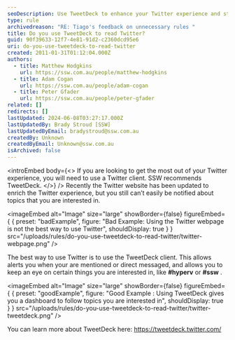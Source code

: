 ```yaml
---
seoDescription: Use TweetDeck to enhance your Twitter experience and stay notified about topics you're interested in, such as #hyperv or #ssw.
type: rule
archivedreason: "RE: Tiago's feedback on unnecessary rules "
title: Do you use TweetDeck to read Twitter?
guid: 90f39633-12f7-4e81-91d2-c2360dcd95e6
uri: do-you-use-tweetdeck-to-read-twitter
created: 2011-01-31T01:12:04.000Z
authors:
  - title: Matthew Hodgkins
    url: https://ssw.com.au/people/matthew-hodgkins
  - title: Adam Cogan
    url: https://ssw.com.au/people/adam-cogan
  - title: Peter Gfader
    url: https://ssw.com.au/people/peter-gfader
related: []
redirects: []
lastUpdated: 2024-06-08T03:27:17.000Z
lastUpdatedBy: Brady Stroud [SSW]
lastUpdatedByEmail: bradystroud@ssw.com.au
createdBy: Unknown
createdByEmail: Unknown@ssw.com.au
isArchived: false
---
```


<introEmbed
  body={<>
If you are looking to get the most out of your Twitter experience, you will need to use a Twitter client. SSW recommends TweetDeck.
  </>}
/>
Recently the Twitter website has been updated to enrich the Twitter experience, but you still can’t easily be notified about topics that you are interested in.

<imageEmbed
  alt="Image"
  size="large"
  showBorder={false}
  figureEmbed={ {
    preset: "badExample",
    figure: "Bad Example: Using the Twitter webpage is not the best way to use Twitter",
    shouldDisplay: true
  } }
  src="/uploads/rules/do-you-use-tweetdeck-to-read-twitter/twitter-webpage.png"
/>

The best way to use Twitter is to use the TweetDeck client. This allows alerts you when your are mentioned or direct messaged, and allows you to keep an eye on certain things you are interested in, like **#hyperv** or **#ssw** .

<imageEmbed
  alt="Image"
  size="large"
  showBorder={false}
  figureEmbed={ {
    preset: "goodExample",
    figure: "Good Example : Using TweetDeck gives you a dashboard to follow topics you are interested in",
    shouldDisplay: true
  } }
  src="/uploads/rules/do-you-use-tweetdeck-to-read-twitter/twitter-tweetdeck.png"
/>

You can learn more about TweetDeck here: https://tweetdeck.twitter.com/
